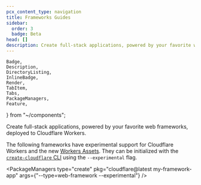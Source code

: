 ```yaml
---
pcx_content_type: navigation
title: Frameworks Guides
sidebar:
  order: 3
  badge: Beta
head: []
description: Create full-stack applications, powered by your favorite web frameworks, deployed to Cloudflare Workers.
---
```


	Badge,
	Description,
	DirectoryListing,
	InlineBadge,
	Render,
	TabItem,
	Tabs,
	PackageManagers,
	Feature,
} from "~/components";

<Description>
	Create full-stack applications, powered by your favorite web frameworks,
	deployed to Cloudflare Workers.
</Description>

The following frameworks have experimental support for Cloudflare Workers and the new [<InlineBadge preset="beta" /> Workers Assets](/workers/configuration/assets/). They can be initialized with the [`create-cloudflare` CLI](/workers/get-started/guide/) using the `--experimental` flag.

<PackageManagers
	type="create"
	pkg="cloudflare@latest my-framework-app"
	args={"--type=web-framework --experimental"}
/>

<DirectoryListing />
